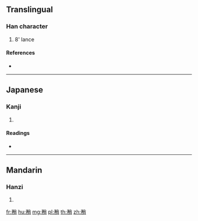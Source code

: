 {{character info/new}}
==Translingual==

===Han character===
{{Han char|rn=110|rad=矛|as=07|sn=12|four=|canj=NHFB}}

# 8' lance

====References====
* {{Han ref|kx=0822.180|dkj=23867|dj=1234.150|hdz=42766.070|uh=77DF|ud=30687}}

----

==Japanese==

===Kanji===
{{ja-kanji|grade=|rs=矛07}}

# {{defn|lang=ja|sort=矛07}}

====Readings====
* {{ja-readings|on=[[さく]] (saku)|kun=[[ほこ]] (hoko)|nanori=}}

----

==Mandarin==

===Hanzi===
{{cmn-hanzi|pin=[[shuò]] ([[shuo4]]), [[xián]] ([[xian2]])|wg=shuo<sup>4</sup>, hsien<sup>2</sup>}}

# {{defn|lang=cmn|sort=矛07}}

[[fr:矟]]
[[hu:矟]]
[[mg:矟]]
[[pl:矟]]
[[th:矟]]
[[zh:矟]]